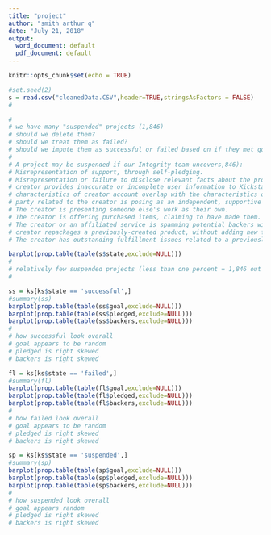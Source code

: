 ---
title: "project"
author: "smith arthur q"
date: "July 21, 2018"
output:
  word_document: default
  pdf_document: default
---

```{r setup, include=FALSE, echo=FALSE}
knitr::opts_chunk$set(echo = TRUE)
```

```{r read-csv}
#set.seed(2)
s = read.csv("cleanedData.CSV",header=TRUE,stringsAsFactors = FALSE)
#

```

```{r prep-to-engineer}
#
# we have many "suspended" projects (1,846)  
# should we delete them?  
# should we treat them as failed?
# should we impute them as successful or failed based on if they met goal
#
# A project may be suspended if our Integrity team uncovers,846):
# Misrepresentation of support, through self-pledging.
# Misrepresentation or failure to disclose relevant facts about the project or its creator.
# creator provides inaccurate or incomplete user information to Kickstarter or one of our partners.
# characteristics of creator account overlap with the characteristics of backer accounts that pledged to their project.
# party related to the creator is posing as an independent, supportive party in project comments or elsewhere.
# The creator is presenting someone else's work as their own.
# The creator is offering purchased items, claiming to have made them.
# The creator or an affiliated service is spamming potential backers with promotional materials.
# creator repackages a previously-created product, without adding new feature or aims to iterate on the idea in any way.
# The creator has outstanding fulfillment issues related to a previously successful crowdfunding campaign

barplot(prop.table(table(s$state,exclude=NULL)))
#
# relatively few suspended projects (less than one percent = 1,846 out of 376,303)
#

ss = ks[ks$state == 'successful',]
#summary(ss)
barplot(prop.table(table(ss$goal,exclude=NULL)))
barplot(prop.table(table(ss$pledged,exclude=NULL)))
barplot(prop.table(table(ss$backers,exclude=NULL)))
#
# how successful look overall
# goal appears to be random
# pledged is right skewed
# backers is right skewed

fl = ks[ks$state == 'failed',]
#summary(fl)
barplot(prop.table(table(fl$goal,exclude=NULL)))
barplot(prop.table(table(fl$pledged,exclude=NULL)))
barplot(prop.table(table(fl$backers,exclude=NULL)))
#
# how failed look overall
# goal appears to be random
# pledged is right skewed
# backers is right skewed

sp = ks[ks$state == 'suspended',]
#summary(sp)
barplot(prop.table(table(sp$goal,exclude=NULL)))
barplot(prop.table(table(sp$pledged,exclude=NULL)))
barplot(prop.table(table(sp$backers,exclude=NULL)))
#
# how suspended look overall
# goal appears random
# pledged is right skewed
# backers is right skewed

```










